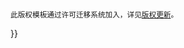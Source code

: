 {{imbox
| type  = license
| image = [[File:CC_some_rights_reserved.svg|90px]] <br /> [[File:Cc-by new white.svg|24px]][[File:Cc-sa white.svg|24px]]
| text  = 本作品采用[http://creativecommons.org/licenses/by-sa/3.0/ '''-{zh-hans:知识共享;zh-hant:創作共用;zh-cn:知识共享;zh-tw:創用CC;zh-hk:共享創意;zh-mo:共享創意;}- 署名-相同方式共享 3.0''']许可协议进行许可。{{#if:{{{1|}}}|<br>署名：<span class="licensetpl_attr">{{{1|}}}</span> }}<br /><small>此版权模板通过许可迁移系统加入，详见[[m:LU|版权更新]]。</small>
<div style="display: none">
<span class="licensetpl_short">Cc-by-sa-3.0</span>
<span class="licensetpl_long">署名-相同方式共享 3.0</span>
<span class="licensetpl_link"><nowiki>http://</nowiki>creativecommons.org/licenses/by-sa/3.0/</span>
</div>}}<noinclude>
[[Category:自由協議版權模板|{{PAGENAME}}]]
[[Category:许可迁移系统|{{PAGENAME}}]]
</noinclude>